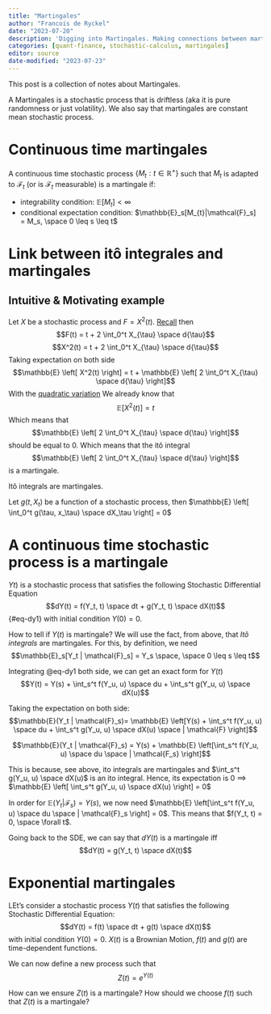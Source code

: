 ```yaml
---
title: "Martingales"
author: "Francois de Ryckel"
date: "2023-07-20"
description: 'Digging into Martingales. Making connections between martingales and itô integrals.'
categories: [quant-finance, stochastic-calculus, martingales]
editor: source
date-modified: "2023-07-23"
---
```


This post is a collection of notes about Martingales.  

A Martingales is a stochastic process that is driftless (aka it is pure randomness or just volatility). We also say that martingales are constant mean stochastic process. 

# Continuous time martingales 

A continuous time stochastic process $\{ M_t: t \in \mathbb{R}^+  \}$ such that $M_t$ is adapted to $\mathcal{F}_t$ (or is $\mathcal{F}_t$ measurable) is a martingale if: 

* integrability condition: $\mathbb{E}[M_t] \lt \infty$
* conditional expectation condition: $\mathbb{E}_s[M_{t}|\mathcal{F}_s] = M_s, \space 0 \leq s \leq t$


# Link between itô integrales and martingales 

::: {.callout-note}

# Intuitive & Motivating example

Let $X$ be a stochastic process and $F = X^2(t)$.  [Recall](../SDE-part1/index.qmd) then 
$$F(t) = t + 2 \int_0^t X_{\tau} \space d{\tau}$$
$$X^2(t) = t + 2 \int_0^t X_{\tau} \space d{\tau}$$
Taking expectation on both side
$$\mathbb{E} \left[ X^2(t) \right] = t + \mathbb{E} \left[ 2 \int_0^t X_{\tau} \space d{\tau} \right]$$
With the [quadratic variation](../../quant-part1/brownian-motion/index.qmd) We already know that 
$$\mathbb{E} \left[ X^2(t) \right] = t$$ 
Which means that $$\mathbb{E} \left[ 2 \int_0^t X_{\tau} \space d{\tau} \right]$$ should be equal to 0. 
Which means that the itô integral $$\mathbb{E} \left[ 2 \int_0^t X_{\tau} \space d{\tau} \right]$$ is a martingale. 

:::

Itô integrals are martingales. 

Let $g(t, X_t)$ be a function of a stochastic process, then $\mathbb{E} \left[ \int_0^t g(\tau, x_\tau) \space dX_\tau \right] = 0$

# A continuous time stochastic process is a martingale 

$Yt)$ is a stochastic process that satisfies the following Stochastic Differential Equation
$$dY(t) = f(Y_t, t) \space dt + g(Y_t, t) \space dX(t)$$ {#eq-dy1} with initial condition $Y(0) = 0$. 

How to tell if $Y(t)$ is martingale? 
We will use the fact, from above, that *Itô integrals* are martingales.
For this, by definition, we need $$\mathbb{E}_s[Y_t | \mathcal{F}_s] = Y_s \space, \space 0 \leq s \leq t$$

Integrating @eq-dy1 both side, we can get an exact form for $Y(t)$ 
$$Y(t) = Y(s) + \int_s^t f(Y_u, u) \space du + \int_s^t g(Y_u, u) \space dX(u)$$

Taking the expectation on both side: 
$$\mathbb{E}(Y_t | \mathcal{F}_s)= \mathbb{E} \left[Y(s) + \int_s^t f(Y_u, u) \space du + \int_s^t g(Y_u, u) \space dX(u) \space | \mathcal{F} \right]$$

$$\mathbb{E}(Y_t | \mathcal{F}_s) = Y(s) + \mathbb{E} \left[\int_s^t f(Y_u, u) \space du \space | \mathcal{F_s} \right]$$

This is because, see above, ito integrals are martingales and $\int_s^t g(Y_u, u) \space dX(u)$ is an ito integral.  Hence, its expectation is 0 ==> $\mathbb{E} \left[ \int_s^t g(Y_u, u) \space dX(u) \right] = 0$

In order for $\mathbb{E}(Y_t | \mathcal{F}_s) = Y(s)$, we now need $\mathbb{E} \left[\int_s^t f(Y_u, u) \space du \space | \mathcal{F}_s \right] = 0$.  This means that $f(Y_t, t) = 0, \space \forall t$. 

Going back to the SDE, we can say that $dY(t)$ is a martingale iff $$dY(t) = g(Y_t, t) \space dX(t)$$

# Exponential martingales 

LEt's consider a stochastic process $Y(t)$ that satisfies the following Stochastic Differential Equation: 
$$dY(t) = f(t) \space dt + g(t) \space dX(t)$$ with initial condition $Y(0) = 0$.  $X(t)$ is a Brownian Motion, $f(t)$ and $g(t)$ are time-dependent functions. 

We can now define a new process such that $$Z(t) = e^{Y(t)}$$

How can we ensure $Z(t)$ is a martingale?  How should we choose $f(t)$ such that $Z(t)$ is a martingale? 

